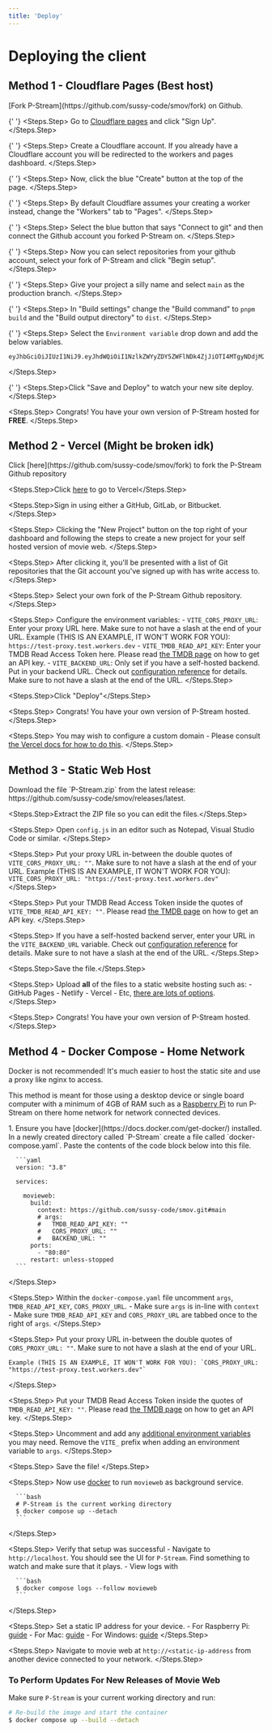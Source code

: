 ```yaml
---
title: 'Deploy'
---
```


# Deploying the client

## Method 1 - Cloudflare Pages (Best host)

<Steps>
  <Steps.Step>
    [Fork P-Stream](https://github.com/sussy-code/smov/fork) on Github.
  </Steps.Step>

{' '}
<Steps.Step>
  Go to [Cloudflare pages](https://pages.dev) and click "Sign Up".
</Steps.Step>

{' '}
<Steps.Step>
  Create a Cloudflare account.
  <Note>
    If you already have a Cloudflare account you will be redirected to the
    workers and pages dashboard.
  </Note>
</Steps.Step>

{' '}
<Steps.Step>
  Now, click the blue "Create" button at the top of the page.
</Steps.Step>

{' '}
<Steps.Step>
  By default Cloudflare assumes your creating a worker instead, change the
  "Workers" tab to "Pages".
</Steps.Step>

{' '}
<Steps.Step>
  Select the blue button that says "Connect to git" and then connect the Github
  account you forked P-Stream on.
</Steps.Step>

{' '}
<Steps.Step>
  Now you can select repositories from your github account, select your fork of
  P-Stream and click "Begin setup".
</Steps.Step>

{' '}
<Steps.Step>
  Give your project a silly name and select `main` as the production branch.
</Steps.Step>

{' '}
<Steps.Step>
  In "Build settings" change the "Build command" to `pnpm build` and the "Build
  output directory" to `dist`.
</Steps.Step>

{' '}
<Steps.Step>
  Select the `Environment variable` drop down and add the below variables.
  ```env VITE_CORS_PROXY_URL = PUT_A_PROXY_URL_HERE VITE_TMDB_READ_API_KEY =
  eyJhbGciOiJIUzI1NiJ9.eyJhdWQiOiI1NzlkZWYyZDY5ZWFlNDk4ZjJiOTI4MTgyNDdjM2ViMCIsInN1YiI6IjY2MjdmMGJlNjJmMzM1MDE0YmQ4NTFmMiIsInNjb3BlcyI6WyJhcGlfcmVhZCJdLCJ2ZXJzaW9uIjoxfQ.h3KpPvkiaz8uNz1bntAKqsPrxG_4UUWaY3kYME6N6m8
  ```
</Steps.Step>

{' '}
<Steps.Step>Click "Save and Deploy" to watch your new site deploy.</Steps.Step>

  <Steps.Step>
    Congrats! You have your own version of P-Stream hosted for **FREE**.
  </Steps.Step>
</Steps>

## Method 2 - Vercel (Might be broken idk)

<Steps>
  <Steps.Step>
    Click [here](https://github.com/sussy-code/smov/fork) to fork the P-Stream
    Github repository
  </Steps.Step>

  <Steps.Step>Click [here](https://vercel.com/) to go to Vercel</Steps.Step>

  <Steps.Step>Sign in using either a GitHub, GitLab, or Bitbucket.</Steps.Step>

  <Steps.Step>
    Clicking the "New Project" button on the top right of your dashboard and
    following the steps to create a new project for your self hosted version of
    movie web.
  </Steps.Step>

  <Steps.Step>
    After clicking it, you'll be presented with a list of Git repositories that
    the Git account you've signed up with has write access to.
  </Steps.Step>

  <Steps.Step>
    Select your own fork of the P-Stream Github repository.
  </Steps.Step>

  <Steps.Step>
    Configure the environment variables: - `VITE_CORS_PROXY_URL`: Enter your
    proxy URL here. Make sure to not have a slash at the end of your URL.
    Example (THIS IS AN EXAMPLE, IT WON'T WORK FOR YOU):
    `https://test-proxy.test.workers.dev` - `VITE_TMDB_READ_API_KEY`: Enter your
    TMDB Read Access Token here. Please read [the TMDB page](./tmdb.mdx) on how
    to get an API key. - `VITE_BACKEND_URL`: Only set if you have a self-hosted
    backend. Put in your backend URL. Check out [configuration
    reference](../client/configuration.mdx) for details. Make sure to not have a
    slash at the end of the URL.
  </Steps.Step>

  <Steps.Step>Click "Deploy"</Steps.Step>

  <Steps.Step>
    Congrats! You have your own version of P-Stream hosted.
  </Steps.Step>

  <Steps.Step>
    You may wish to configure a custom domain - Please consult [the Vercel docs
    for how to do
    this](https://vercel.com/docs/getting-started-with-vercel/domains).
  </Steps.Step>
</Steps>

## Method 3 - Static Web Host

<Steps>
  <Steps.Step>
    Download the file `P-Stream.zip` from the latest release:
    https://github.com/sussy-code/smov/releases/latest.
  </Steps.Step>

  <Steps.Step>Extract the ZIP file so you can edit the files.</Steps.Step>

  <Steps.Step>
    Open `config.js` in an editor such as Notepad, Visual Studio Code or
    similar.
  </Steps.Step>

  <Steps.Step>
    Put your proxy URL in-between the double quotes of `VITE_CORS_PROXY_URL:
    ""`. Make sure to not have a slash at the end of your URL. Example (THIS IS
    AN EXAMPLE, IT WON'T WORK FOR YOU): `VITE_CORS_PROXY_URL:
    "https://test-proxy.test.workers.dev"`
  </Steps.Step>

  <Steps.Step>
    Put your TMDB Read Access Token inside the quotes of
    `VITE_TMDB_READ_API_KEY: ""`. Please read [the TMDB page](./tmdb.mdx) on how
    to get an API key.
  </Steps.Step>

  <Steps.Step>
    If you have a self-hosted backend server, enter your URL in the
    `VITE_BACKEND_URL` variable. Check out [configuration
    reference](../client/configuration.mdx) for details. Make sure to not have a
    slash at the end of the URL.
  </Steps.Step>

  <Steps.Step>Save the file.</Steps.Step>

  <Steps.Step>
    Upload **all** of the files to a static website hosting such as: - GitHub
    Pages - Netlify - Vercel - Etc, [there are lots of
    options](https://www.staticwebsitehosting.org/).
  </Steps.Step>

  <Steps.Step>
    Congrats! You have your own version of P-Stream hosted.
  </Steps.Step>
</Steps>

## Method 4 - Docker Compose - Home Network

Docker is not recommended! It's much easier to host the static site and use a proxy like nginx to access.

This method is meant for those using a desktop device or single board computer with a minimum of 4GB of RAM such as a [Raspberry Pi](https://www.raspberrypi.com/) to run P-Stream on there home network for network connected devices.

<Steps>
  <Steps.Step>
    1. Ensure you have [docker](https://docs.docker.com/get-docker/) installed. In a newly created directory called `P-Stream` create a file called `docker-compose.yaml`. Paste the contents of the code block below into this file.
  
      ```yaml
      version: "3.8"
      
      services:
      
        movieweb:
          build:
            context: https://github.com/sussy-code/smov.git#main
            # args:
            #   TMDB_READ_API_KEY: ""
            #   CORS_PROXY_URL: ""
            #   BACKEND_URL: ""
          ports:
            - "80:80"
          restart: unless-stopped
      ```
  </Steps.Step>
  
  <Steps.Step>
    Within the `docker-compose.yaml` file uncomment `args`, `TMDB_READ_API_KEY`, `CORS_PROXY_URL`. 
      - Make sure `args` is in-line with `context` 
      - Make sure `TMDB_READ_API_KEY` and `CORS_PROXY_URL` are tabbed once to the right of `args`.
  </Steps.Step>
  
  <Steps.Step>
    Put your proxy URL in-between the double quotes of `CORS_PROXY_URL: ""`. Make sure to not have a slash at the end of your URL. 
  
    Example (THIS IS AN EXAMPLE, IT WON'T WORK FOR YOU): `CORS_PROXY_URL: "https://test-proxy.test.workers.dev"`
  </Steps.Step>
  
  <Steps.Step>
    Put your TMDB Read Access Token inside the quotes of `TMDB_READ_API_KEY: ""`. Please read [the TMDB page](./tmdb.mdx) on how to get an API key.
  </Steps.Step>
  
  <Steps.Step>
    Uncomment and add any [additional environment variables](configuration.mdx) you may need. Remove the `VITE_` prefix when adding an environment variable to `args`.
  </Steps.Step>
  
  <Steps.Step>
    Save the file!
  </Steps.Step>
  
  <Steps.Step>
    Now use [docker](https://docs.docker.com/get-docker/) to run `movieweb` as background service.
  
      ```bash
      # P-Stream is the current working directory
      $ docker compose up --detach
      ```
  </Steps.Step>
  
  <Steps.Step>
    Verify that setup was successful
      - Navigate to `http://localhost`. You should see the UI for `P-Stream`. Find something to watch and make sure that it plays. 
      - View logs with
  
      ```bash
      $ docker compose logs --follow movieweb
      ```
  </Steps.Step>
  
  <Steps.Step>
    Set a static IP address for your device.
      - For Raspberry Pi: [guide](https://www.makeuseof.com/raspberry-pi-set-static-ip/)
      - For Mac: [guide](https://www.macinstruct.com/tutorials/how-to-set-a-static-ip-address-on-a-mac/)
      - For Windows: [guide](https://www.pcmag.com/how-to/how-to-set-up-a-static-ip-address)
  </Steps.Step>
  
  <Steps.Step>
    Navigate to movie web at `http://<static-ip-address` from another device connected to your network.
  </Steps.Step>
</Steps>

### To Perform Updates For New Releases of Movie Web

Make sure `P-Stream` is your current working directory and run:

```bash
# Re-build the image and start the container
$ docker compose up --build --detach
```
